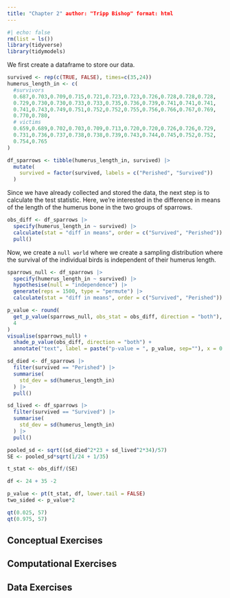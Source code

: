 ---
title: "Chapter 2" author: "Tripp Bishop" format: html
---
```{r setup}
#| echo: false
rm(list = ls())
library(tidyverse)
library(tidymodels)
```

We first create a dataframe to store our data.
```{r sparrow data}
survived <- rep(c(TRUE, FALSE), times=c(35,24))
humerus_length_in <- c(
  #survivors
  0.687,0.703,0.709,0.715,0.721,0.723,0.723,0.726,0.728,0.728,0.728,
  0.729,0.730,0.730,0.733,0.733,0.735,0.736,0.739,0.741,0.741,0.741,
  0.741,0.743,0.749,0.751,0.752,0.752,0.755,0.756,0.766,0.767,0.769,
  0.770,0.780,
  # victims
  0.659,0.689,0.702,0.703,0.709,0.713,0.720,0.720,0.726,0.726,0.729,
  0.731,0.736,0.737,0.738,0.738,0.739,0.743,0.744,0.745,0.752,0.752,
  0.754,0.765
)

df_sparrows <- tibble(humerus_length_in, survived) |>
  mutate(
    survived = factor(survived, labels = c("Perished", "Survived"))
  )
```
Since we have already collected and stored the data, the next step is to
calculate the test statistic. Here, we're interested in the difference in means
of the length of the humerus bone in the two groups of sparrows.
```{r create test statistic}
obs_diff <- df_sparrows |>
  specify(humerus_length_in ~ survived) |>
  calculate(stat = "diff in means", order = c("Survived", "Perished")) |>
  pull()
```
Now, we create a `null world` where we create a sampling distribution where the
survival of the individual birds is independent of their humerus length.
```{r creat null distribution}
sparrows_null <- df_sparrows |> 
  specify(humerus_length_in ~ survived) |> 
  hypothesise(null = "independence") |> 
  generate(reps = 1500, type = "permute") |> 
  calculate(stat = "diff in means", order = c("Survived", "Perished"))

p_value <- round(
  get_p_value(sparrows_null, obs_stat = obs_diff, direction = "both"),
  4
)
visualise(sparrows_null) +
  shade_p_value(obs_diff, direction = "both") +
  annotate("text", label = paste("p-value = ", p_value, sep=""), x = 0.014, y=150)
```

```{r t-test manual}

sd_died <- df_sparrows |> 
  filter(survived == "Perished") |> 
  summarise(
    std_dev = sd(humerus_length_in)
  ) |> 
  pull()

sd_lived <- df_sparrows |> 
  filter(survived == "Survived") |> 
  summarise(
    std_dev = sd(humerus_length_in)
  ) |> 
  pull()

pooled_sd <- sqrt((sd_died^2*23 + sd_lived^2*34)/57)
SE <- pooled_sd*sqrt(1/24 + 1/35)

t_stat <- obs_diff/(SE)

df <- 24 + 35 -2

p_value <- pt(t_stat, df, lower.tail = FALSE)
two_sided <- p_value*2

qt(0.025, 57)
qt(0.975, 57)


```


## Conceptual Exercises


## Computational Exercises


## Data Exercises



